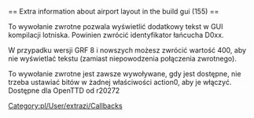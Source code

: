 <noinclude>{{pl/Development/NewGRF/inne strony|en=newgrf-specs.tt-wiki.net/wiki/Callback:_Extra_information_about_layout_in_the_build_gui|pl=pl/Development/NewGRF/NFO Specs/Callback/Extra information about layout in the build gui}}
</noinclude>== Extra information about airport layout in the build gui (155) ==

To wywołanie zwrotne pozwala wyświetlić dodatkowy tekst w GUI kompilacji lotniska. Powinien zwrócić identyfikator łańcucha D0xx.

{{pl/Development/NewGRF/grfFrom|8}} W przypadku wersji GRF 8 i nowszych możesz zwrócić wartość 400, aby nie wyświetlać tekstu (zamiast niepowodzenia połączenia zwrotnego).

To wywołanie zwrotne jest zawsze wywoływane, gdy jest dostępne, nie trzeba ustawiać bitów w żadnej właściwości action0, aby je włączyć. Dostępne dla OpenTTD od r20272
<!--[[Category:Callbacks]]-->[[Category:pl/User/extrazi/Callbacks]]